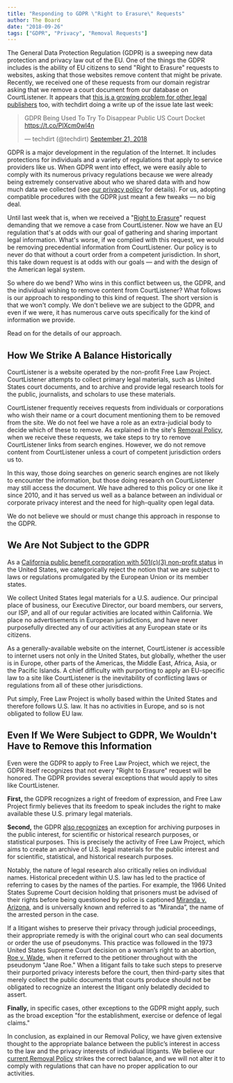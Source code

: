 ```yaml
---
title: "Responding to GDPR \"Right to Erasure\" Requests"
author: The Board
date: "2018-09-26"
tags: ["GDPR", "Privacy", "Removal Requests"]
---
```



The General Data Protection Regulation (GDPR) is a sweeping new data protection and privacy law out of the EU. One of the things the GDPR includes is the ability of EU citizens to send "Right to Erasure" requests to websites, asking that those websites remove content that might be private. Recently, we received one of these requests from our domain registrar asking that we remove a court document from our database on CourtListener. It appears that [this is a growing problem for other legal publishers][techdirt] too, with techdirt doing a write up of the issue late last week:

<blockquote className="twitter-tweet" data-partner="tweetdeck"><p lang="en" dir="ltr">GDPR Being Used To Try To Disappear Public US Court Docket <a href="https://t.co/PlXcm0wl4n">https://t.co/PlXcm0wl4n</a></p>&mdash; techdirt (@techdirt) <a href="https://twitter.com/techdirt/status/1043214365669961728?ref_src=twsrc%5Etfw">September 21, 2018</a></blockquote>
<script async src="https://platform.twitter.com/widgets.js" charset="utf-8"></script>

GDPR is a major development in the regulation of the Internet. It includes protections for individuals and a variety of regulations that apply to service providers like us. When GDPR went into effect, we were easily able to comply with its numerous privacy regulations because we were already being extremely conservative about who we shared data with and how much data we collected (see [our privacy policy][pp] for details). For us, adopting compatible procedures with the GDPR just meant a few tweaks — no big deal.

Until last week that is, when we received a "[Right to Erasure][art17]" request demanding that we remove a case from CourtListener. Now we have an EU regulation that's at odds with our goal of gathering and sharing important legal information. What's worse, if we complied with this request, we would be removing precedential information from CourtListener. Our policy is to never do that without a court order from a competent jurisdiction. In short, this take down request is at odds with our goals — and with the design of the American legal system.

So where do we bend? Who wins in this conflict between us, the GDPR, and the individual wishing to remove content from CourtListener? What follows is our approach to responding to this kind of request. The short version is that we won't comply. We don't believe we are subject to the GDPR, and even if we were, it has numerous carve outs specifically for the kind of information we provide.

Read on for the details of our approach.



## How We Strike A Balance Historically

CourtListener is a website operated by the non-profit Free Law Project. CourtListener attempts to collect primary legal materials, such as United States court documents, and to archive and provide legal research tools for the public, journalists, and scholars to use these materials.

CourtListener frequently receives requests from individuals or corporations who wish their name or a court document mentioning them to be removed from the site. We do not feel we have a role as an extra-judicial body to decide which of these to remove. As explained in the site's [Removal Policy][removal], when we receive these requests, we take steps to try to remove CourtListener links from search engines. However, we do not remove content from CourtListener unless a court of competent jurisdiction orders us to.

In this way, those doing searches on generic search engines are not likely to encounter the information, but those doing research on CourtListener may still access the document. We have adhered to this policy or one like it since 2010, and it has served us well as a balance between an individual or corporate privacy interest and the need for high-quality open legal data.

We do not believe we should or must change this approach in response to the GDPR.


## We Are Not Subject to the GDPR

As a [California public benefit corporation with 501(c)(3) non-profit status][nonprofitdocs] in the United States, we categorically reject the notion that we are subject to laws or regulations promulgated by the European Union or its member states.

We collect United States legal materials for a U.S. audience. Our principal place of business, our Executive Director, our board members, our servers, our ISP, and all of our regular activities are located within California. We place no advertisements in European jurisdictions, and have never purposefully directed any of our activities at any European state or its citizens.

As a generally-available website on the internet, CourtListener *is* accessible to internet users not only in the United States, but globally, whether the user is in Europe, other parts of the Americas, the Middle East, Africa, Asia, or the Pacific Islands. A chief difficulty with purporting to apply an EU-specific law to a site like CourtListener is the inevitability of conflicting laws or regulations from all of these other jurisdictions.

Put simply, Free Law Project is wholly based within the United States and therefore follows U.S. law. It has no activities in Europe, and so is not obligated to follow EU law.


## Even If We Were Subject to GDPR, We Wouldn't Have to Remove this Information

Even were the GDPR to apply to Free Law Project, which we reject, the GDPR itself recognizes that not every "Right to Erasure" request will be honored. The GDPR provides several exceptions that would apply to sites like CourtListener.

**First,** the GDPR recognizes a right of freedom of expression, and Free Law Project firmly believes that its freedom to speak includes the right to make available these U.S. primary legal materials.

**Second,** the GDPR [also recognizes][art17] an exception for archiving purposes in the public interest, for scientific or historical research purposes, or statistical purposes. This is precisely the activity of Free Law Project, which aims to create an archive of U.S. legal materials for the public interest and for scientific, statistical, and historical research purposes.

Notably, the nature of legal research also critically relies on individual names. Historical precedent within U.S. law has led to the practice of referring to cases by the names of the parties. For example, the 1966 United States Supreme Court decision holding that prisoners must be advised of their rights before being questioned by police is captioned [Miranda v. Arizona][miranda], and is universally known and referred to as “Miranda”, the name of the arrested person in the case.

If a litigant wishes to preserve their privacy through judicial proceedings, their appropriate remedy is with the original court who can seal documents or order the use of pseudonyms. This practice was followed in the 1973 United States Supreme Court decision on a woman’s right to an abortion, [Roe v. Wade][roe], when it referred to the petitioner throughout with the pseudonym "Jane Roe." When a litigant fails to take such steps to preserve their purported privacy interests before the court, then third-party sites that merely collect the public documents that courts produce should not be obligated to recognize an interest the litigant only belatedly decided to assert.

**Finally,** in specific cases, other exceptions to the GDPR might apply, such as the broad exception "for the establishment, exercise or defence of legal claims."

In conclusion, as explained in our Removal Policy, we have given extensive thought to the appropriate balance between the public’s interest in access to the law and the privacy interests of individual litigants. We believe our [current Removal Policy][removal] strikes the correct balance, and we will not alter it to comply with regulations that can have no proper application to our activities.


[techdirt]: https://www.techdirt.com/articles/20180920/17133740682/gdpr-being-used-to-try-to-disappear-public-us-court-docket.shtml
[pp]: https://www.courtlistener.com/terms/#privacy
[art17]: https://gdpr-info.eu/art-17-gdpr/
[removal]: https://www.courtlistener.com/terms/#removal
[roe]: https://www.courtlistener.com/opinion/108713/roe-v-wade/
[miranda]: https://www.courtlistener.com/opinion/107252/miranda-v-arizona/
[nonprofitdocs]: /non-profit-documents/
